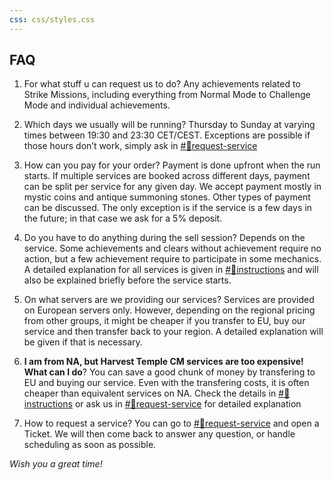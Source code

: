 ```yaml
---
css: css/styles.css
---
```

::: {.textbox}
# FAQ

1. For what stuff u can request us to do? 
Any achievements related to Strike Missions, including everything from Normal Mode to Challenge Mode and individual achievements.

2. Which days we usually will be running?
Thursday to Sunday at varying times between 19:30 and 23:30 CET/CEST. Exceptions are possible if those hours don't work, simply ask in [#🚀request-service](https://discord.com/channels/1088746118227165246/1090286727337345084)  

3. How can you pay for your order?
Payment is done upfront when the run starts. If multiple services are booked across different days, payment can be split per service for any given day.
We accept payment mostly in mystic coins and antique summoning stones. Other types of payment can be discussed. The only exception is if the service is a few days in the future; in that case we ask for a 5% deposit.

4. Do you have to do anything during the sell session?
Depends on the service. Some achievements and clears without achievement require no action, but a few achievement require to participate in some mechanics. A detailed explanation for all services is given in [#📝instructions](https://discord.com/channels/1088746118227165246/1088748251206930462) and will also be explained briefly before the service starts.

5. On what servers are we providing our services?
Services are provided on European servers only. However, depending on the regional pricing from other groups, it might be cheaper if you transfer to EU, buy our service and then transfer back to your region. A detailed explanation will be given if that is necessary.

6. **I am from NA, but Harvest Temple CM services are too expensive! What can I do**?
You can save a good chunk of money by transfering to EU and buying our service. Even with the transfering costs, it is often cheaper than equivalent services on NA. Check the details in [#📝instructions](https://discord.com/channels/1088746118227165246/1088748251206930462) or ask us in [#🚀request-service](https://discord.com/channels/1088746118227165246/1090286727337345084) for detailed explanation 

7. How to request a service?
You can go to [#🚀request-service](https://discord.com/channels/1088746118227165246/1090286727337345084) and open a Ticket. We will then come back to answer any question, or handle scheduling as soon as possible. 

*Wish you a great time!*

:::